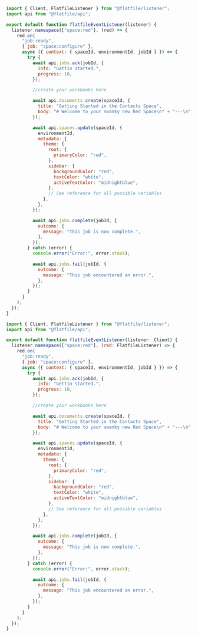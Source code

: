 <CodeGroup>

```jsx listener.js
import { Client, FlatfileListener } from "@flatfile/listener";
import api from "@flatfile/api";

export default function flatfileEventListener(listener) {
  listener.namespace(["space:red"], (red) => {
    red.on(
      "job:ready",
      { job: "space:configure" },
      async ({ context: { spaceId, environmentId, jobId } }) => {
        try {
          await api.jobs.ack(jobId, {
            info: "Gettin started.",
            progress: 10,
          });

          //create your workbooks here

          await api.documents.create(spaceId, {
            title: "Getting Started in the Contacts Space",
            body: "# Welcome to your swanky new Red Space\n" + "---\n",
          });

          await api.spaces.update(spaceId, {
            environmentId,
            metadata: {
              theme: {
                root: {
                  primaryColor: "red",
                },
                sidebar: {
                  backgroundColor: "red",
                  textColor: "white",
                  activeTextColor: "midnightblue",
                },
                // See reference for all possible variables
              },
            },
          });

          await api.jobs.complete(jobId, {
            outcome: {
              message: "This job is now complete.",
            },
          });
        } catch (error) {
          console.error("Error:", error.stack);

          await api.jobs.fail(jobId, {
            outcome: {
              message: "This job encountered an error.",
            },
          });
        }
      }
    );
  });
}
```

```jsx listener.ts
import { Client, FlatfileListener } from "@flatfile/listener";
import api from "@flatfile/api";

export default function flatfileEventListener(listener: Client) {
  listener.namespace(["space:red"], (red: FlatfileListener) => {
    red.on(
      "job:ready",
      { job: "space:configure" },
      async ({ context: { spaceId, environmentId, jobId } }) => {
        try {
          await api.jobs.ack(jobId, {
            info: "Gettin started.",
            progress: 10,
          });

          //create your workbooks here

          await api.documents.create(spaceId, {
            title: "Getting Started in the Contacts Space",
            body: "# Welcome to your swanky new Red Space\n" + "---\n",
          });

          await api.spaces.update(spaceId, {
            environmentId,
            metadata: {
              theme: {
                root: {
                  primaryColor: "red",
                },
                sidebar: {
                  backgroundColor: "red",
                  textColor: "white",
                  activeTextColor: "midnightblue",
                },
                // See reference for all possible variables
              },
            },
          });

          await api.jobs.complete(jobId, {
            outcome: {
              message: "This job is now complete.",
            },
          });
        } catch (error) {
          console.error("Error:", error.stack);

          await api.jobs.fail(jobId, {
            outcome: {
              message: "This job encountered an error.",
            },
          });
        }
      }
    );
  });
}
```

</CodeGroup>
